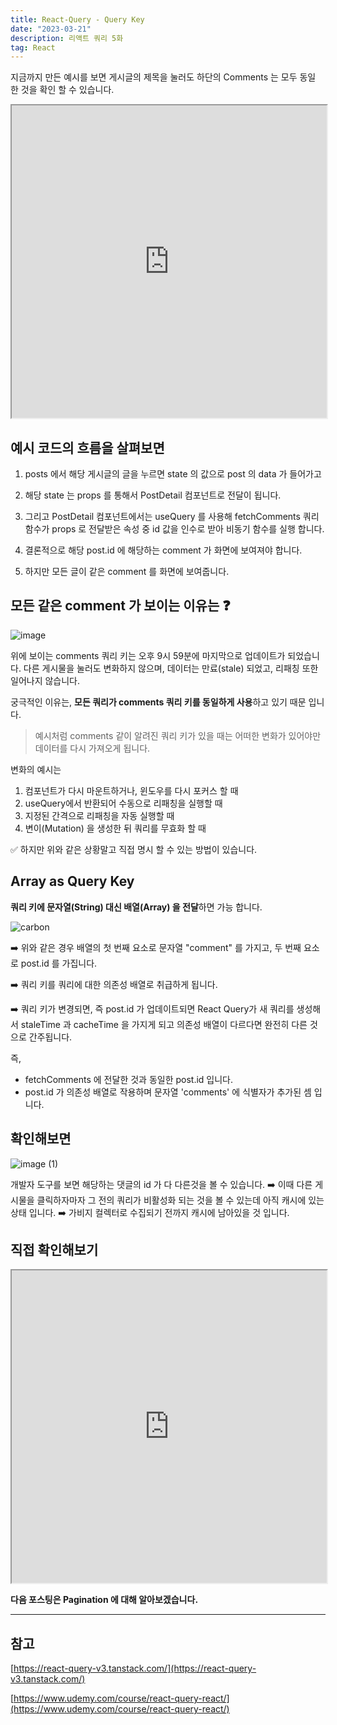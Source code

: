 ```yaml
---
title: React-Query - Query Key
date: "2023-03-21"
description: 리액트 쿼리 5화
tag: React
---
```


지금까지 만든 예시를 보면 게시글의 제목을 눌러도 하단의 Comments 는 모두 동일 한 것을 확인 할 수 있습니다.

<iframe
    src="https://codesandbox.io/embed/react-query-4-ed528u?fontsize=14&hidenavigation=1&theme=dark"
    width="100%"
    height="500px"
></iframe>

## 예시 코드의 흐름을 살펴보면

1. posts 에서 해당 게시글의 글을 누르면 state 의 값으로 post 의 data 가 들어가고

2. 해당 state 는 props 를 통해서 PostDetail 컴포넌트로 전달이 됩니다.

3. 그리고 PostDetail 컴포넌트에서는 useQuery 를 사용해 fetchComments 쿼리 함수가 props 로 전달받은 속성 중 id 값을 인수로 받아 비동기 함수를 실행 합니다.

4. 결론적으로 해당 post.id 에 해당하는 comment 가 화면에 보여져야 합니다.

5. 하지만 모든 글이 같은 comment 를 화면에 보여줍니다.

## 모든 같은 comment 가 보이는 이유는 ❓

![image](https://user-images.githubusercontent.com/87301268/226221498-e7ff5382-b8da-4979-ba81-24cf32b502cf.gif)

위에 보이는 comments 쿼리 키는 오후 9시 59분에 마지막으로 업데이트가 되었습니다.
다른 게시물을 눌러도 변화하지 않으며, 데이터는 만료(stale) 되었고, 리패칭 또한 일어나지 않습니다.

궁극적인 이유는, **모든 쿼리가 comments 쿼리 키를 동일하게 사용**하고 있기 때문 입니다.

> 예시처럼 comments 같이 알려진 쿼리 키가 있을 때는 어떠한 변화가 있어야만 데이터를 다시 가져오게 됩니다.

변화의 예시는

1. 컴포넌트가 다시 마운트하거나, 윈도우를 다시 포커스 할 때
2. useQuery에서 반환되어 수동으로 리패칭을 실행할 때
3. 지정된 간격으로 리패칭을 자동 실행할 때
4. 변이(Mutation) 을 생성한 뒤 쿼리를 무효화 할 때

✅ 하지만 위와 같은 상황말고 직접 명시 할 수 있는 방법이 있습니다.

## Array as Query Key

**쿼리 키에 문자열(String) 대신 배열(Array) 을 전달**하면 가능 합니다.

![carbon](https://user-images.githubusercontent.com/87301268/226222357-7d18570d-6ac9-48de-bc2e-753d38aa11ab.png)

➡️ 위와 같은 경우 배열의 첫 번째 요소로 문자열 "comment" 를 가지고, 두 번째 요소로 post.id 를 가집니다.

➡️ 쿼리 키를 쿼리에 대한 의존성 배열로 취급하게 됩니다.

➡️ 쿼리 키가 변경되면, 즉 post.id 가 업데이트되면 React Query가 새 쿼리를 생성해서 staleTime 과 cacheTime 을 가지게 되고 의존성 배열이 다르다면 완전히 다른 것으로 간주됩니다.

즉,

-   fetchComments 에 전달한 것과 동일한 post.id 입니다.
-   post.id 가 의존성 배열로 작용하며 문자열 'comments' 에 식별자가 추가된 셈 입니다.

## 확인해보면

![image (1)](https://user-images.githubusercontent.com/87301268/226223260-d35a3703-9a4f-48bf-a968-f74cbe55923e.gif)

개발자 도구를 보면 해당하는 댓글의 id 가 다 다른것을 볼 수 있습니다.
➡️ 이때 다른 게시물을 클릭하자마자 그 전의 쿼리가 비활성화 되는 것을 볼 수 있는데 아직 캐시에 있는 상태 입니다.
➡️ 가비지 컬렉터로 수집되기 전까지 캐시에 남아있을 것 입니다.

## 직접 확인해보기

<iframe
    src="https://codesandbox.io/embed/react-query-5-bw9o25?fontsize=14&hidenavigation=1&theme=dark"
    width="100%"
    height="500px"
></iframe>

**다음 포스팅은 Pagination 에 대해 알아보겠습니다.**

---

## 참고

[https://react-query-v3.tanstack.com/](https://react-query-v3.tanstack.com/)

[https://www.udemy.com/course/react-query-react/](https://www.udemy.com/course/react-query-react/)
